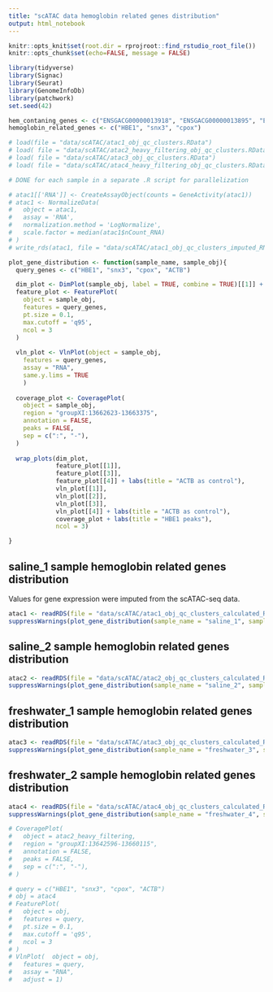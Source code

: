 ```yaml
---
title: "scATAC data hemoglobin related genes distribution"
output: html_notebook
---
```


```r
knitr::opts_knit$set(root.dir = rprojroot::find_rstudio_root_file())
knitr::opts_chunk$set(echo=FALSE, message = FALSE)
```

```r
library(tidyverse)
library(Signac)
library(Seurat)
library(GenomeInfoDb)
library(patchwork)
set.seed(42)
```

```r
hem_contaning_genes <- c("ENSGACG00000013918", "ENSGACG00000013895", "ENSGACG00000014492", "ENSGACG00000008921")
hemoglobin_related_genes <- c("HBE1", "snx3", "cpox")
```

```r
# load(file = "data/scATAC/atac1_obj_qc_clusters.RData")
# load( file = "data/scATAC/atac2_heavy_filtering_obj_qc_clusters.RData")
# load( file = "data/scATAC/atac3_obj_qc_clusters.RData")
# load( file = "data/scATAC/atac4_heavy_filtering_obj_qc_clusters.RData")
```


```r
# DONE for each sample in a separate .R script for parallelization

# atac1[['RNA']] <- CreateAssayObject(counts = GeneActivity(atac1))
# atac1 <- NormalizeData(
#   object = atac1,
#   assay = 'RNA',
#   normalization.method = 'LogNormalize',
#   scale.factor = median(atac1$nCount_RNA)
# )
# write_rds(atac1, file = "data/scATAC/atac1_obj_qc_clusters_imputed_RNA.rds")
```



```r
plot_gene_distribution <- function(sample_name, sample_obj){
  query_genes <- c("HBE1", "snx3", "cpox", "ACTB")

  dim_plot <- DimPlot(sample_obj, label = TRUE, combine = TRUE)[[1]] + NoLegend() + labs(title = paste0(sample_name, " clustering"))
  feature_plot <- FeaturePlot(
    object = sample_obj,
    features = query_genes,
    pt.size = 0.1,
    max.cutoff = 'q95',
    ncol = 3
  )
  
  vln_plot <- VlnPlot(object = sample_obj,
    features = query_genes, 
    assay = "RNA", 
    same.y.lims = TRUE
    ) 
  
  coverage_plot <- CoveragePlot(
    object = sample_obj,
    region = "groupXI:13662623-13663375",
    annotation = FALSE,
    peaks = FALSE,
    sep = c(":", "-"),
  )
  
  wrap_plots(dim_plot,
             feature_plot[[1]],
             feature_plot[[3]],
             feature_plot[[4]] + labs(title = "ACTB as control"),
             vln_plot[[1]],
             vln_plot[[2]],
             vln_plot[[3]],
             vln_plot[[4]] + labs(title = "ACTB as control"),
             coverage_plot + labs(title = "HBE1 peaks"),
             ncol = 3)

}
```


## saline_1 sample hemoglobin related genes distribution

Values for gene expression were imputed from the scATAC-seq data. 

```r
atac1 <- readRDS(file = "data/scATAC/atac1_obj_qc_clusters_calculated_RNA.rds")
suppressWarnings(plot_gene_distribution(sample_name = "saline_1", sample_obj = atac1))
```

## saline_2 sample hemoglobin related genes distribution

```r
atac2 <- readRDS(file = "data/scATAC/atac2_obj_qc_clusters_calculated_RNA.rds")
suppressWarnings(plot_gene_distribution(sample_name = "saline_2", sample_obj = atac2))
```

## freshwater_1 sample hemoglobin related genes distribution

```r
atac3 <- readRDS(file = "data/scATAC/atac3_obj_qc_clusters_calculated_RNA.rds")
suppressWarnings(plot_gene_distribution(sample_name = "freshwater_3", sample_obj = atac3))
```

## freshwater_2 sample hemoglobin related genes distribution

```r
atac4 <- readRDS(file = "data/scATAC/atac4_obj_qc_clusters_calculated_RNA.rds")
suppressWarnings(plot_gene_distribution(sample_name = "freshwater_4", sample_obj = atac4))
```


```r
# CoveragePlot(
#   object = atac2_heavy_filtering,
#   region = "groupXI:13642596-13660115",
#   annotation = FALSE,
#   peaks = FALSE,
#   sep = c(":", "-"),
# )
```

```r
# query = c("HBE1", "snx3", "cpox", "ACTB")
# obj = atac4
# FeaturePlot(
#   object = obj,
#   features = query,
#   pt.size = 0.1,
#   max.cutoff = 'q95',
#   ncol = 3
# )
# VlnPlot(  object = obj,
#   features = query,
#   assay = "RNA",
#   adjust = 1)
```







